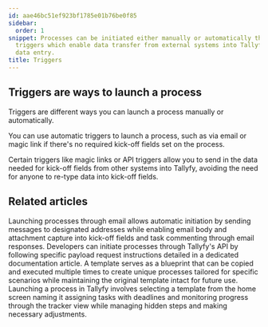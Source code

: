 ```yaml
---
id: aae46bc51ef923bf1785e01b76be0f85
sidebar:
  order: 1
snippet: Processes can be initiated either manually or automatically through various
  triggers which enable data transfer from external systems into Tallyfy without manual
  data entry.
title: Triggers
---
```


## Triggers are ways to launch a process

Triggers are different ways you can launch a process manually or automatically.

You can use automatic triggers to launch a process, such as via email or magic link if there's no required kick-off fields set on the process.

Certain triggers like magic links or API triggers allow you to send in the data needed for kick-off fields from other systems into Tallyfy, avoiding the need for anyone to re-type data into kick-off fields.



<PageTree />


## Related articles
<CardGrid>
<LinkTitleCard header="<b>Triggers > Launch via inbound email</b>" href="/products/pro/launching/triggers/via-email/" > Launching processes through email allows automatic initiation by sending messages to designated addresses while enabling email body and attachment capture into kick-off fields and task commenting through email responses. </LinkTitleCard>
<LinkTitleCard header="<b>Triggers > Launch via API</b>" href="/products/pro/launching/triggers/via-api/" > Developers can initiate processes through Tallyfy's API by following specific payload request instructions detailed in a dedicated documentation article. </LinkTitleCard>
<LinkTitleCard header="<b>Pro > Launching</b>" href="/products/pro/launching/" > A template serves as a blueprint that can be copied and executed multiple times to create unique processes tailored for specific scenarios while maintaining the original template intact for future use. </LinkTitleCard>
<LinkTitleCard header="<b>Launching > Launch manually</b>" href="/products/pro/launching/how-can-i-launch-a-process-in-tallyfy/" > Launching a process in Tallyfy involves selecting a template from the home screen naming it assigning tasks with deadlines and monitoring progress through the tracker view while managing hidden steps and making necessary adjustments. </LinkTitleCard>
</CardGrid>